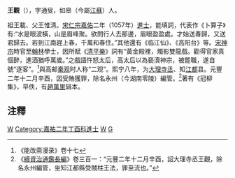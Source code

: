 {{otheruses|subject=北宋官員'''王觀'''|other=其他叫'''王觀'''的人物|王觀}}
'''王觀'''（{{bd|1032年？||1083年？|catIdx=W王}}），字通叟，如皋（今屬[[江蘇|江蘇]]）人。

祖王載、父王惟清。[[宋仁宗|宋仁宗]][[嘉佑|嘉佑]]二年（1057年）[[進士|進士]]，能填詞，代表作《卜算子》有:“水是眼波橫，山是眉峰聚。欲問行人去那邊，眉眼盈盈處。才始送春歸，又送君歸去。若到江南趕上春，千萬和春住。”其他還有《临江仙》、《高阳台》等。[[宋神宗|宋神宗]]時官至[[翰林|翰林]]學士，因所賦《[[清平樂|清平樂]]》詞有“黃金殿裡，燭影雙龍戲。勸得官家真個醉，進酒猶呼萬歲。”之戲語忤怒太后，高太后以為褻瀆神宗，被罷職，遂自號“逐客”。<ref>《能改斋漫录》卷十七</ref>與高邮[[秦观|秦观]]时人称“二观”。熙宁八年，为[[大理寺丞|大理寺丞]]、知[[江都|江都]]县。元豐二年十二月辛酉，因受賄獲罪，除名永州（今湖南零陵）編管。<ref>《[[續資治通鑑長編|續資治通鑑長編]]》卷三百一：“元豐二年十二月辛酉，詔大理寺丞王觀，除名永州編管，坐知江都縣受賊柱王法，罪至流也。”</ref>著有《冠柳集》，早佚，有[[趙萬里|趙萬里]]辑本。

==注釋==
{{reflist}}
[[Category:宋朝政治人物|W]]
[[Category:嘉祐二年丁酉科進士|Category:嘉祐二年丁酉科進士]]
[[Category:如皋人|W]]
[[Category:王姓|G]]